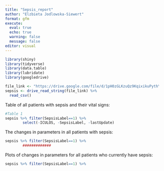 ```yaml
---
title: "Sepsis_report"
author: "Elzbieta Jodlowska-Siewert"
format: gfm
execute:
  eval: true
  echo: true
  warning: false
  message: false
editor: visual
---
```


```r
library(shiny)
library(tidyverse)
library(data.table)
library(lubridate)
library(googledrive)

file_link <- "https://drive.google.com/file/d/1pH0zGLKzuQz9KqixikuPythYqgINWWob/view?usp=sharing"
sepsis <- drive_read_string(file_link) %>%
  read_csv()
```

Table of all patients with sepsis and their vital signs:

```r
#Table 1
sepsis %>% filter(SepsisLabel==1) %>%
        select(-ICULOS, -SepsisLabel, -lastUpdate)
```

The changes in parameters in all patients with sepsis:

```r
sepsis %>% filter(SepsisLabel==1) %>%
        #############
```

Plots of changes in parameters for all patients who currently have sepsis:

```r
sepsis %>% filter(SepsisLabel==1) %>%
```

